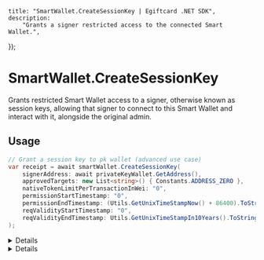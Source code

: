 
	title: "SmartWallet.CreateSessionKey | Egiftcard .NET SDK",
	description:
		"Grants a signer restricted access to the connected Smart Wallet.",
});

# SmartWallet.CreateSessionKey

Grants restricted Smart Wallet access to a signer, otherwise known as session keys, allowing that signer to connect to this Smart Wallet and interact with it, alongside the original admin.

## Usage

```csharp
// Grant a session key to pk wallet (advanced use case)
var receipt = await smartWallet.CreateSessionKey(
    signerAddress: await privateKeyWallet.GetAddress(),
    approvedTargets: new List<string>() { Constants.ADDRESS_ZERO },
    nativeTokenLimitPerTransactionInWei: "0",
    permissionStartTimestamp: "0",
    permissionEndTimestamp: (Utils.GetUnixTimeStampNow() + 86400).ToString(),
    reqValidityStartTimestamp: "0",
    reqValidityEndTimestamp: Utils.GetUnixTimeStampIn10Years().ToString()
);
```

<Details summary="Parameters">

### signerAddress

`string`: the address of the signer to grant access to.

### approvedTargets

`List<string>`: the contracts this signer may interact with, set to ADDRESS_ZERO to allow all.

### nativeTokenLimitPerTransactionInWei

`string`: amount of native tokens per transaction this signer is allowed to use, in wei.

### permissionStartTimestamp

`string`: UNIX timestamp representing the date at which this session key shall be granted, set to 0 to immediately activate it.

### permissionEndTimestamp

`string`: UNIX timestamp representing the date at which this session key shall end, set to 0 to immediately activate it.

### reqValidityStartTimestamp

`string`: UNIX timestamp representing the date at which this signed request shall begin to be valid and processable.

### reqValidityEndTimestamp

`string`: UNIX timestamp representing the date at which this signed request shall no longer be valid and processable.

</Details>

<Details summary="Return Value">

### TransactionReceipt

The transaction receipt for this user operation, as a `TransactionReceipt` object.

</Details>
